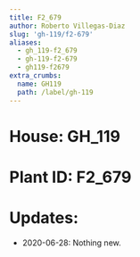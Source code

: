 ```yaml
---
title: F2_679
author: Roberto Villegas-Diaz
slug: 'gh-119/f2-679'
aliases:
  - gh_119-f2_679
  - gh-119-f2-679
  - gh119-f2679
extra_crumbs:
  name: GH119
  path: /label/gh-119
---
```


# **House**: GH_119
# **Plant ID**: F2_679
# **Updates**: 
 - 2020-06-28: Nothing new.
